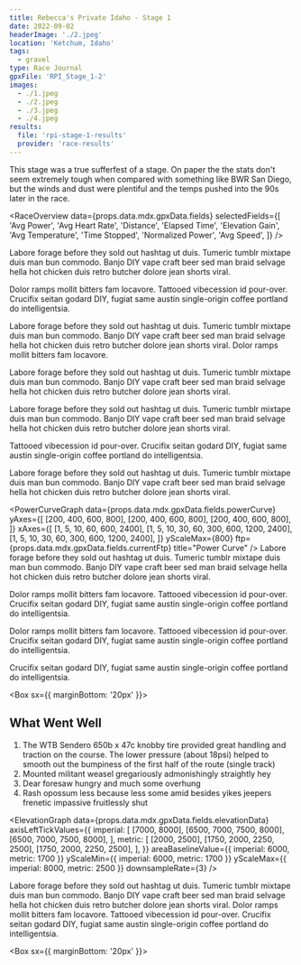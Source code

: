 ```yaml
---
title: Rebecca's Private Idaho - Stage 1
date: 2022-09-02
headerImage: './2.jpeg'
location: 'Ketchum, Idaho'
tags:
  - gravel
type: Race Journal
gpxFile: 'RPI_Stage_1-2'
images:
  - ./1.jpeg
  - ./2.jpeg
  - ./3.jpeg
  - ./4.jpeg
results:
  file: 'rpi-stage-1-results'
  provider: 'race-results'
---
```


This stage was a true sufferfest of a stage. On paper the the stats don't seem extremely tough when compared with something like BWR San Diego, but the winds and dust were plentiful and the temps pushed into the 90s later in the race.

<RaceOverview
  data={props.data.mdx.gpxData.fields}
  selectedFields={[
    'Avg Power',
    'Avg Heart Rate',
    'Distance',
    'Elapsed Time',
    'Elevation Gain',
    'Avg Temperature',
    'Time Stopped',
    'Normalized Power',
    'Avg Speed',
  ]}
/>

<LandscapeImage
  image={props.data.mdx.frontmatter.images[1]}
  caption="Stream crossing that was rideable by a few. Photo by FinisherPix"
/>

Labore forage before they sold out hashtag ut duis. Tumeric tumblr mixtape duis man bun commodo. Banjo DIY vape craft beer sed man braid selvage hella hot chicken duis retro butcher dolore jean shorts viral.

<PowerBreakdown
  powerZoneBuckets={props.data.mdx.gpxData.fields.powerZoneBuckets}
  powerZones={props.data.mdx.gpxData.fields.powerZones}
/>

Dolor ramps mollit bitters fam locavore. Tattooed vibecession id pour-over. Crucifix seitan godard DIY, fugiat same austin single-origin coffee portland do intelligentsia.

<LandscapeImage
  image={props.data.mdx.frontmatter.images[0]}
  caption="Stream crossing that was rideable by a few. Photo by FinisherPix"
/>

Labore forage before they sold out hashtag ut duis. Tumeric tumblr mixtape duis man
bun commodo. Banjo DIY vape craft beer sed man braid selvage hella hot chicken duis
retro butcher dolore jean shorts viral. Dolor ramps mollit bitters fam locavore.

<Map coordinates={props.data.mdx.gpxData.fields.coordinates} />

Labore forage before they sold out hashtag ut duis. Tumeric tumblr mixtape duis man bun commodo. Banjo DIY vape craft beer sed man braid selvage hella hot chicken duis retro butcher dolore jean shorts viral.

Labore forage before they sold out hashtag ut duis. Tumeric tumblr mixtape duis man bun commodo. Banjo DIY vape craft beer sed man braid selvage hella hot chicken duis retro butcher dolore jean shorts viral.

<Divider />
<RaceResults
  data={props.data.mdx.results.fields.data}
  numbersToHighlight={[0, 1, 2, 5, 58, 67]}
  distance={props.data.mdx.gpxData.fields.distance}
/>
<Divider />

Tattooed vibecession id pour-over. Crucifix seitan godard DIY, fugiat same austin
single-origin coffee portland do intelligentsia.

Labore forage before they sold out hashtag ut duis. Tumeric tumblr mixtape duis man bun commodo. Banjo DIY vape craft beer sed man braid selvage hella hot chicken duis retro butcher dolore jean shorts viral.

<Divider />

<PowerCurveGraph
  data={props.data.mdx.gpxData.fields.powerCurve}
  yAxes={[
    [200, 400, 600, 800],
    [200, 400, 600, 800],
    [200, 400, 600, 800],
  ]}
  xAxes={[
    [1, 5, 10, 60, 600, 2400],
    [1, 5, 10, 30, 60, 300, 600, 1200, 2400],
    [1, 5, 10, 30, 60, 300, 600, 1200, 2400],
  ]}
  yScaleMax={800}
  ftp={props.data.mdx.gpxData.fields.currentFtp}
  title="Power Curve"
/>
<Divider />
Labore forage before they sold out hashtag ut duis. Tumeric tumblr mixtape duis
man bun commodo. Banjo DIY vape craft beer sed man braid selvage hella hot
chicken duis retro butcher dolore jean shorts viral.

<Divider />
<MatchesBurned data={props.data.mdx.gpxData.fields.matchesBurned} />
<Divider />
Dolor ramps mollit bitters fam locavore. Tattooed vibecession id pour-over. Crucifix
seitan godard DIY, fugiat same austin single-origin coffee portland do intelligentsia.

Dolor ramps mollit bitters fam locavore. Tattooed vibecession id pour-over. Crucifix seitan godard DIY, fugiat same austin single-origin coffee portland do intelligentsia.

Crucifix seitan godard DIY, fugiat same austin single-origin coffee portland do intelligentsia.

<Box sx={{ marginBottom: '20px' }}>
  <PortraitImage
    image={props.data.mdx.frontmatter.images[2]}
    widthPercentage="40%"
    caption="Stream crossing that was rideable by a few. Photo by FinisherPix"
  />
</Box>

<Divider />

## What Went Well

1. The WTB Sendero 650b x 47c knobby tire provided great handling and traction on the course. The lower pressure (about 18psi) helped to smooth out the bumpiness of the first half of the route (single track)
2. Mounted militant weasel gregariously admonishingly straightly hey
3. Dear foresaw hungry and much some overhung
4. Rash opossum less because less some amid besides yikes jeepers frenetic impassive fruitlessly shut

<Divider />

<ElevationGraph
  data={props.data.mdx.gpxData.fields.elevationData}
  axisLeftTickValues={{
    imperial: [
      [7000, 8000],
      [6500, 7000, 7500, 8000],
      [6500, 7000, 7500, 8000],
    ],
    metric: [
      [2000, 2500],
      [1750, 2000, 2250, 2500],
      [1750, 2000, 2250, 2500],
    ],
  }}
  areaBaselineValue={{ imperial: 6000, metric: 1700 }}
  yScaleMin={{ imperial: 6000, metric: 1700 }}
  yScaleMax={{ imperial: 8000, metric: 2500 }}
  downsampleRate={3}
/>

<Divider />
Labore forage before they sold out hashtag ut duis. Tumeric tumblr mixtape duis man
bun commodo. Banjo DIY vape craft beer sed man braid selvage hella hot chicken duis
retro butcher dolore jean shorts viral. Dolor ramps mollit bitters fam locavore.
Tattooed vibecession id pour-over. Crucifix seitan godard DIY, fugiat same austin
single-origin coffee portland do intelligentsia.

<Box sx={{ marginBottom: '20px' }}>
  <PortraitImage
    image={props.data.mdx.frontmatter.images[3]}
    widthPercentage="40%"
    caption="Stream crossing that was rideable by a few. Photo by FinisherPix"
  />
</Box>
